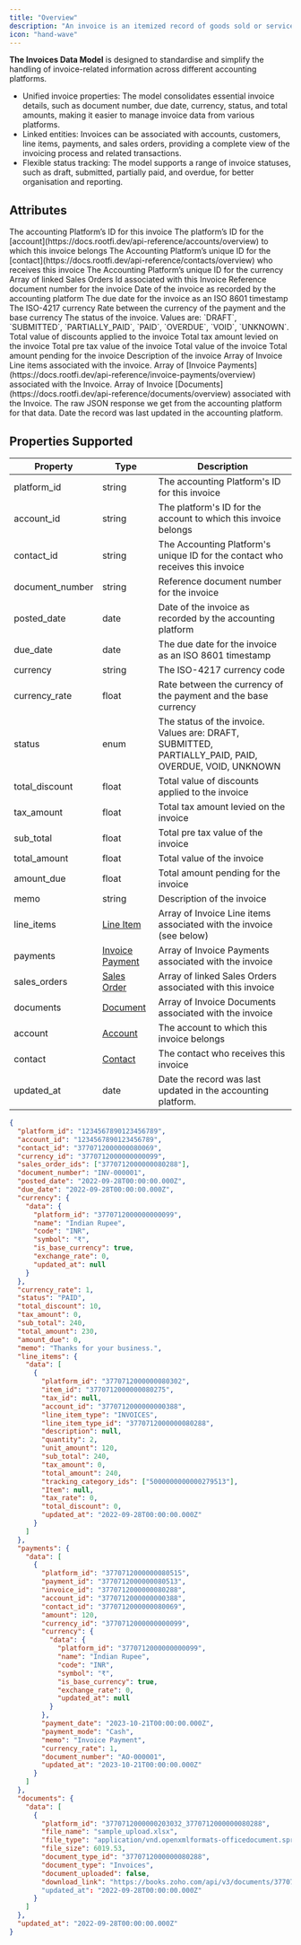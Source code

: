 ```yaml
---
title: "Overview"
description: "An invoice is an itemized record of goods sold or services provided to a customer."
icon: "hand-wave"
---
```


**The Invoices Data Model** is designed to standardise and simplify the handling of invoice-related information across different accounting platforms.

- Unified invoice properties: The model consolidates essential invoice details, such as document number, due date, currency, status, and total amounts, making it easier to manage invoice data from various platforms.
- Linked entities: Invoices can be associated with accounts, customers, line items, payments, and sales orders, providing a complete view of the invoicing process and related transactions.
- Flexible status tracking: The model supports a range of invoice statuses, such as draft, submitted, partially paid, and overdue, for better organisation and reporting.

## Attributes

<ResponseField name="platform_id" type="string" required>
  The accounting Platform’s ID for this invoice
</ResponseField>

<ResponseField name="account_id" type="string">
  The platform’s ID for the [account](https://docs.rootfi.dev/api-reference/accounts/overview) to which this invoice belongs
</ResponseField>

<ResponseField name="contact_id" type="string">
  The Accounting Platform’s unique ID for the [contact](https://docs.rootfi.dev/api-reference/contacts/overview) who receives this invoice
</ResponseField>

<ResponseField name="currency_id" type="string">
  The Accounting Platform’s unique ID for the currency
</ResponseField>

<ResponseField name="sales_order_ids" type="string">
  Array of linked Sales Orders Id associated with this Invoice
</ResponseField>

<ResponseField name="document_number" type="string">
  Reference document number for the invoice
</ResponseField>

<ResponseField name="posted_date" type="date">
  Date of the invoice as recorded by the accounting platform
</ResponseField>

<ResponseField name="due_date" type="date">
  The due date for the invoice as an ISO 8601 timestamp
</ResponseField>

<ResponseField name="currency" type="Object">
  The ISO-4217 currency
  <Expandable title="properties">
    <ResponseField name="data" type="Object">
      <Expandable title="properties">
        <Snippet file="currency_snippet.mdx" />
      </Expandable>
    </ResponseField>
  </Expandable>
</ResponseField>

<ResponseField name="currency_rate" type="float">
  Rate between the currency of the payment and the base currency
</ResponseField>

<ResponseField name="status" type="enum">
  The status of the invoice. Values are: `DRAFT`, `SUBMITTED`, `PARTIALLY_PAID`, `PAID`, `OVERDUE`, `VOID`, `UNKNOWN`.
</ResponseField>

<ResponseField name="total_discount" type="float">
  Total value of discounts applied to the invoice
</ResponseField>

<ResponseField name="tax_amount" type="float">
  Total tax amount levied on the invoice
</ResponseField>

<ResponseField name="sub_total" type="float">
  Total pre tax value of the invoice
</ResponseField>

<ResponseField name="total_amount" type="float">
  Total value of the invoice
</ResponseField>

<ResponseField name="amount_due" type="float">
  Total amount pending for the invoice
</ResponseField>

<ResponseField name="memo" type="string">
  Description of the invoice
</ResponseField>

<ResponseField name="line_items" type="Line Item">
  Array of Invoice Line items associated with the invoice.
  <Expandable title="properties">
    <ResponseField name="data" type="Object">
      <Expandable title="properties">
        <Snippet file="line_items_snippeet.mdx" />
      </Expandable>
    </ResponseField>
  </Expandable>
</ResponseField>

<ResponseField name="payments" type="Invoice Payment">
  Array of [Invoice Payments](https://docs.rootfi.dev/api-reference/invoice-payments/overview) associated with the Invoice.
  <Expandable title="properties">
    <ResponseField name="data" type="Object">
      <Expandable title="properties">
        <Snippet file="invoice_payment.mdx" />
      </Expandable>
    </ResponseField>
  </Expandable>
</ResponseField>

<ResponseField name="documents" type="Document">
  Array of Invoice [Documents](https://docs.rootfi.dev/api-reference/documents/overview) associated with the Invoice.
  <Expandable title="properties">
    <ResponseField name="data" type="Object">
      <Expandable title="properties">
        <Snippet file="documents_snippet.mdx" />
      </Expandable>
    </ResponseField>
  </Expandable>
</ResponseField>

<ResponseField name="raw_data" type="object">
  The raw JSON response we get from the accounting platform for that data.
</ResponseField>

<ResponseField name="updated_at" type="date">
  Date the record was last updated in the accounting platform.
</ResponseField>

## Properties Supported

| Property        | Type                                      | Description                                                                                           |
| --------------- | ----------------------------------------- | ----------------------------------------------------------------------------------------------------- |
| platform_id     | string                                    | The accounting Platform's ID for this invoice                                                         |
| account_id      | string                                    | The platform's ID for the account to which this invoice belongs                                       |
| contact_id      | string                                    | The Accounting Platform's unique ID for the contact who receives this invoice                         |
| document_number | string                                    | Reference document number for the invoice                                                             |
| posted_date     | date                                      | Date of the invoice as recorded by the accounting platform                                            |
| due_date        | date                                      | The due date for the invoice as an ISO 8601 timestamp                                                 |
| currency        | string                                    | The ISO-4217 currency code                                                                            |
| currency_rate   | float                                     | Rate between the currency of the payment and the base currency                                        |
| status          | enum                                      | The status of the invoice. Values are: DRAFT, SUBMITTED, PARTIALLY_PAID, PAID, OVERDUE, VOID, UNKNOWN |
| total_discount  | float                                     | Total value of discounts applied to the invoice                                                       |
| tax_amount      | float                                     | Total tax amount levied on the invoice                                                                |
| sub_total       | float                                     | Total pre tax value of the invoice                                                                    |
| total_amount    | float                                     | Total value of the invoice                                                                            |
| amount_due      | float                                     | Total amount pending for the invoice                                                                  |
| memo            | string                                    | Description of the invoice                                                                            |
| line_items      | [Line Item](/docs/line-items)             | Array of Invoice Line items associated with the invoice (see below)                                   |
| payments        | [Invoice Payment](/docs/invoice-payments) | Array of Invoice Payments associated with the invoice                                                 |
| sales_orders    | [Sales Order](/docs/sales-orders)         | Array of linked Sales Orders associated with this invoice                                             |
| documents       | [Document](/docs/documents)               | Array of Invoice Documents associated with the invoice                                                |
| account         | [Account](/docs/accounts)                 | The account to which this invoice belongs                                                             |
| contact         | [Contact](/docs/contacts)                 | The contact who receives this invoice                                                                 |
| updated_at      | date                                      | Date the record was last updated in the accounting platform.                                          |

<ResponseExample name="The Bank Transaction Object" >

```json The Invoice Response Object
{
  "platform_id": "1234567890123456789",
  "account_id": "1234567890123456789",
  "contact_id": "3770712000000080069",
  "currency_id": "3770712000000000099",
  "sales_order_ids": ["3770712000000080288"],
  "document_number": "INV-000001",
  "posted_date": "2022-09-28T00:00:00.000Z",
  "due_date": "2022-09-28T00:00:00.000Z",
  "currency": {
    "data": {
      "platform_id": "3770712000000000099",
      "name": "Indian Rupee",
      "code": "INR",
      "symbol": "₹",
      "is_base_currency": true,
      "exchange_rate": 0,
      "updated_at": null
    }
  },
  "currency_rate": 1,
  "status": "PAID",
  "total_discount": 10,
  "tax_amount": 0,
  "sub_total": 240,
  "total_amount": 230,
  "amount_due": 0,
  "memo": "Thanks for your business.",
  "line_items": {
    "data": [
      {
        "platform_id": "3770712000000080302",
        "item_id": "3770712000000080275",
        "tax_id": null,
        "account_id": "3770712000000000388",
        "line_item_type": "INVOICES",
        "line_item_type_id": "3770712000000080288",
        "description": null,
        "quantity": 2,
        "unit_amount": 120,
        "sub_total": 240,
        "tax_amount": 0,
        "total_amount": 240,
        "tracking_category_ids": ["5000000000000279513"],
        "Item": null,
        "tax_rate": 0,
        "total_discount": 0,
        "updated_at": "2022-09-28T00:00:00.000Z"
      }
    ]
  },
  "payments": {
    "data": [
      {
        "platform_id": "3770712000000080515",
        "payment_id": "3770712000000080513",
        "invoice_id": "3770712000000080288",
        "account_id": "3770712000000000388",
        "contact_id": "3770712000000080069",
        "amount": 120,
        "currency_id": "3770712000000000099",
        "currency": {
          "data": {
            "platform_id": "3770712000000000099",
            "name": "Indian Rupee",
            "code": "INR",
            "symbol": "₹",
            "is_base_currency": true,
            "exchange_rate": 0,
            "updated_at": null
          }
        },
        "payment_date": "2023-10-21T00:00:00.000Z",
        "payment_mode": "Cash",
        "memo": "Invoice Payment",
        "currency_rate": 1,
        "document_number": "AO-000001",
        "updated_at": "2023-10-21T00:00:00.000Z"
      }
    ]
  },
  "documents": {
    "data": [
      {
        "platform_id": "3770712000000203032_3770712000000080288",
        "file_name": "sample_upload.xlsx",
        "file_type": "application/vnd.openxmlformats-officedocument.spreadsheetml.sheet",
        "file_size": 6019.53,
        "document_type_id": "3770712000000080288",
        "document_type": "Invoices",
        "document_uploaded": false,
        "download_link": "https://books.zoho.com/api/v3/documents/3770712000000203032_3770712000000080288"
        "updated_at": "2022-09-28T00:00:00.000Z"
      }
    ]
  },
  "updated_at": "2022-09-28T00:00:00.000Z"
}
```

</ResponseExample>
